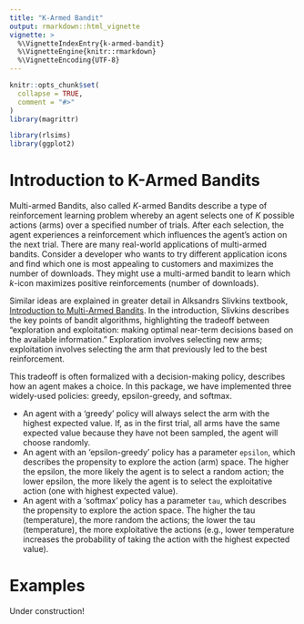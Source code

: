 ```yaml
---
title: "K-Armed Bandit"
output: rmarkdown::html_vignette
vignette: >
  %\VignetteIndexEntry{k-armed-bandit}
  %\VignetteEngine{knitr::rmarkdown}
  %\VignetteEncoding{UTF-8}
---
```


```r
knitr::opts_chunk$set(
  collapse = TRUE,
  comment = "#>"
)
library(magrittr)
```

```r
library(rlsims)
library(ggplot2)
```

# Introduction to K-Armed Bandits

Multi-armed Bandits, also called $K$-armed Bandits describe a type of reinforcement learning problem whereby an agent selects one of *K* possible actions (arms) over a specified number of trials. After each selection, the agent experiences a reinforcement which influences the agent's action on the next trial. There are many real-world applications of multi-armed bandits. Consider a developer who wants to try different application icons and find which one is most appealing to customers and maximizes the number of downloads. They might use a multi-armed bandit to learn which $k$-icon maximizes positive reinforcements (number of downloads). 

Similar ideas are explained in greater detail in Alksandrs Slivkins textbook, [Introduction to Multi-Armed Bandits](https://arxiv.org/pdf/1904.07272.pdf). In the introduction, Slivkins describes the key points of bandit algorithms, highlighting the tradeoff between "exploration and exploitation: making optimal near-term decisions based on the available information." Exploration involves selecting new arms; exploitation involves selecting the arm that previously led to the best reinforcement.

This tradeoff is often formalized with a decision-making policy, describes how an agent makes a choice. In this package, we have implemented three widely-used policies: greedy, epsilon-greedy, and softmax. 

* An agent with a 'greedy' policy will always select the arm with the highest expected value. If, as in the first trial, all arms have the same expected value because they have not been sampled, the agent will choose randomly. 
* An agent with an 'epsilon-greedy' policy has a parameter `epsilon`, which describes the propensity to explore the action (arm) space. The higher the epsilon, the more likely the agent is to select a random action; the lower epsilon, the more likely the agent is to select the exploitative action (one with highest expected value).
* An agent with a 'softmax' policy has a parameter `tau`, which describes the propensity to explore the action space. The higher the tau (temperature), the more random the actions; the lower the tau (temperature), the more exploitative the actions (e.g., lower temperature increases the probability of taking the action with the highest expected value).

# Examples

Under construction!
